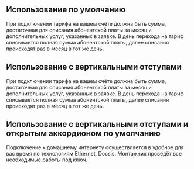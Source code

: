 
## Использование по умолчанию

<Playground>
    <Accordion title="Списание абонентской платы">
        <Paragraph hasMargin={false}>
            При подключении тарифа на вашем счёте должна быть сумма, достаточная для списания абонентской платы
            за месяц и дополнительных услуг, указанных в заявке.
            В день перехода на тариф списывается полная сумма абонентской платы, далее списания происходят раз
            в месяц в тот же день.
        </Paragraph>
    </Accordion>
</Playground>

## Использование с вертикальными отступами

<Playground>
    <Accordion title="Списание абонентской платы" hasVerticalPaddings>
            <Paragraph hasMargin={false}>
                При подключении тарифа на вашем счёте должна быть сумма, достаточная для списания абонентской платы
                за месяц и дополнительных услуг, указанных в заявке.
                В день перехода на тариф списывается полная сумма абонентской платы, далее списания происходят раз
                в месяц в тот же день.
            </Paragraph>
        </Accordion>
</Playground>

## Использование с вертикальными отступами и открытым аккордионом по умолчанию

<Playground>
    <Accordion
        title="Подключение к интернету"
        isOpened={true}
        hasVerticalPaddings
    >
        <Paragraph hasMargin={false}>
            Подключение к домашнему интернету осуществляется в удобное для вас время по технологиям Ethernet, Docsis.
            Монтажник проведёт все необходимые работы под ключ.
        </Paragraph>
    </Accordion>
</Playground>
